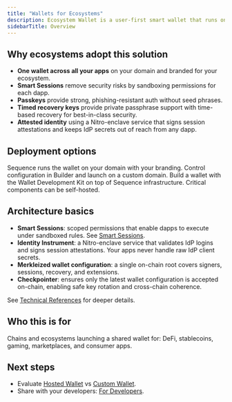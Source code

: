 ```yaml
---
title: "Wallets for Ecosystems"
description: Ecosystem Wallet is a user-first smart wallet that runs on your domain and serves all your dapps. It combines passkeys, Smart Sessions, and a merkleized wallet configuration to deliver higher security with less friction.
sidebarTitle: Overview
---
```


## Why ecosystems adopt this solution

- **One wallet across all your apps** on your domain and branded for your ecosystem.
- **Smart Sessions** remove security risks by sandboxing permissions for each dapp.
- **Passkeys** provide strong, phishing-resistant auth without seed phrases.
- **Timed recovery keys** provide private passphrase support with time-based recovery for best-in-class security.
- **Attested identity** using a Nitro-enclave service that signs session attestations and keeps IdP secrets out of reach from any dapp.

## Deployment options

<CardGroup>
  <Card title="Hosted Wallet" href="/solutions/wallets/ecosystems/hosted-wallet">
    Sequence runs the wallet on your domain with your branding. Control configuration in Builder and launch on a custom domain.
  </Card>
  <Card title="Custom Wallet" href="/solutions/wallets/ecosystems/custom-wallet">
    Build a wallet with the Wallet Development Kit on top of Sequence infrastructure. Critical components can be self-hosted.
  </Card>
</CardGroup>

## Architecture basics

- **Smart Sessions**: scoped permissions that enable dapps to execute under sandboxed rules. See [Smart Sessions](/solutions/wallets/ecosystems/smart-sessions).
- **Identity Instrument**: a Nitro-enclave service that validates IdP logins and signs session attestations. Your apps never handle raw IdP client secrets.  
- **Merkleized wallet configuration**: a single on-chain root covers signers, sessions, recovery, and extensions.  
- **Checkpointer**: ensures only the latest wallet configuration is accepted on-chain, enabling safe key rotation and cross-chain coherence.

See [Technical References](/solutions/technical-references/overview) for deeper details.

## Who this is for

Chains and ecosystems launching a shared wallet for: DeFi, stablecoins, gaming, marketplaces, and consumer apps.

## Next steps

- Evaluate [Hosted Wallet](/solutions/wallets/ecosystems/hosted-wallet) vs [Custom Wallet](/solutions/wallets/ecosystems/custom-wallet).  
- Share with your developers: [For Developers](/solutions/wallets/developers/overview).
